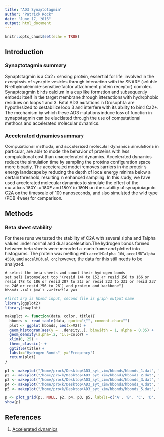 ```yaml
---
title: "AD3 Synaptotagmin"
author: "Patrick Rock"
date: "June 17, 2016"
output: html_document
---
```

```r
knitr::opts_chunk$set(echo = TRUE)
```

## Introduction
### Synaptotagmin summary
Synaptotagmin is a Ca2+ sensing protein, essential for life, involved in the exocytosis of synaptic vesicles through interaction with the SNARE (soluble N-ethylmaleimide-sensitive factor attachment protein receptor) complex. Synaptotagmin binds calcium in a cup like formation and subsequently embeds itself in the target membrane through interactions with hydrophobic residues on loops 1 and 3. Fatal AD3 mutations in Drosophila are hypothesized to destabilize loop 3 and interfere with its ability to bind Ca2+. The mechanism by which these AD3 mutations induce loss of function in synaptotagmin can be elucidated through the use of computational methods and accelerated molecular dynamics.

### Accelerated dynamics summary
Computational methods, and accelerated molecular dynamics simulations in particular, are able to model the behavior of proteins with less computational cost than unaccelerated dynamics. Accelerated dynamics reduce the simulation time by sampling the proteins configuration space more broadly. The accelerated model removes barriers in the protein's energy landscape by reducing the depth of local energy minima below a certain threshold, resulting in enhanced sampling.  In this study, we have used accelerated molecular dynamics to simulate the effect of the mutations 180Y to 180F and 180Y to 180N on the stability of synaptotagmin C2A on the timescale of 100 nanoseconds, and also simulated the wild type (PDB 4wee) for comparison.

## Methods
### Beta sheet stability 
For these runs we tested the stability of C2A with several alpha and Talpha values under normal and dual
acceleration.The hydrogen bonds formed between beta sheets were recorded at each frame and plotted into histograms. The protein was melting with `accelMDalpha 100`, `accelMDTalpha 4560`, and `accelMDdual on`; however, the data for this still needs to be analyzed.
   
    # select the beta sheets and count their hydrogen bonds
    set sel1 [atomselect top "(resid 144 to 152 or resid 156 to 166 or resid 178 to 186 or resid 207 to 213 or resid 223 to 231 or resid 237 to 246 or resid 256 to 261) and protein and backbone"]
    hbonds -sel1 $sel1 -writefile yes 


```r

#first arg is hbond input, second file is graph output name
library(ggplot2)
library(cowplot)

makeplot <- function(data, color, title){
  hbonds <- read.table(data, quote="\"", comment.char="")
  plot <- ggplot(hbonds, aes(x=V2)) +
  geom_histogram(aes(y = ..density..), binwidth = 1, alpha = 0.35) +
  geom_density(alpha=.2, fill=color) +
  xlim(0, 25) +
  theme_classic() +
  ggtitle(title) +
  labs(x="Hydrogen Bonds", y="Frequency")
  return(plot)
}

p1 <- makeplot("/home/prock/Desktop/AD3_syt_sim/hbonds/hbonds_1.dat", "red", "alpha=100, dual=off")
p2 <- makeplot("/home/prock/Desktop/AD3_syt_sim/hbonds/hbonds_2.dat", "blue", "alpha=150, dual=off")
p3 <- makeplot("/home/prock/Desktop/AD3_syt_sim/hbonds/hbonds_3.dat", "green", "alpha=200, dual=off")
p4 <- makeplot("/home/prock/Desktop/AD3_syt_sim/hbonds/hbonds_4.dat", "yellow", "alpha=150, dual=on")
p5 <- makeplot("/home/prock/Desktop/AD3_syt_sim/hbonds/hbonds_5.dat", "purple", "alpha=200, dual=on")

p <- plot_grid(p1, NULL, p2, p4, p3, p5, labels=c('A', 'B', 'C', 'D', 'E', 'F'), ncol = 2)
show(p)
```

## References
1. [Accelerated dynamics](http://www.ks.uiuc.edu/Research/namd/2.9/ug/node63.html)


